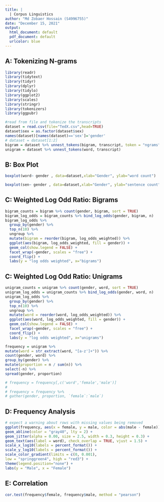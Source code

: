 ```yaml
---
title: |
  | Corpus Linguistics
author: "Md Zobaer Hossain (S4996755)"
date: "December 15, 2021"
output:
  html_document: default
  pdf_document: default
  urlcolor: blue
---
```


## A: Tokenizing N-grams


```r
library(readr)
library(tidytext)
library(tidyr)
library(dplyr)
library(tidylo)
library(ggplot2)
library(scales)
library(stringr)
library(tokenizers)
library(ggpubr)
```

```r
#read from file and tokenize the transcripts
dataset = read.csv(file="TedX.csv",head=TRUE)
dataset$sex = as.factor(dataset$sex)
names(dataset)[names(dataset)=='sex']='gender'
# dataset = dataset[1:2]
bigram = dataset %>% unnest_tokens(bigram, transcript, token = "ngrams", n = 2)
unigram = dataset %>% unnest_tokens(word, transcript)
```


## B: Box Plot
```r
boxplot(word~ gender , data=dataset,xlab="Gender", ylab="word count")

```

```r
boxplot(sen~ gender , data=dataset,xlab="Gender", ylab="sentence count")

```

## C: Weighted Log Odd Ratio: Bigrams
```r


bigram_counts = bigram %>% count(gender, bigram, sort = TRUE)
bigram_log_odds = bigram_counts %>% bind_log_odds(gender, bigram, n) 
bigram_log_odds %>%
  group_by(gender) %>%
  top_n(10) %>%
  ungroup %>%
  mutate(bigram = reorder(bigram, log_odds_weighted)) %>%
  ggplot(aes(bigram, log_odds_weighted, fill = gender)) +
  geom_col(show.legend = FALSE) +
  facet_wrap(~gender, scales = "free") +
  coord_flip() +
  labs(y = "log odds weighted", x="bigrams")
```
## C: Weighted Log Odd Ratio: Unigrams

```r
unigram_counts = unigram %>% count(gender, word, sort = TRUE)
unigram_log_odds = unigram_counts %>% bind_log_odds(gender, word, n) 
unigram_log_odds %>%
  group_by(gender) %>%
  top_n(10) %>%
  ungroup %>%
  mutate(word = reorder(word, log_odds_weighted)) %>%
  ggplot(aes(word, log_odds_weighted, fill = gender)) +
  geom_col(show.legend = FALSE) +
  facet_wrap(~gender, scales = "free") +
  coord_flip() +
  labs(y = "log odds weighted", x="unigrams")


```
```r

frequency = unigram %>%
mutate(word = str_extract(word, "[a-z']+")) %>%
count(gender, word) %>%
group_by(gender) %>%
mutate(proportion = n / sum(n)) %>%
select(-n) %>%
spread(gender, proportion) 

# frequency = frequency[,c('word','female','male')]
# 
# frequency = frequency %>%
# gather(gender, proportion, `female`:`male`)

```



## D: Frequency Analysis
```r

# expect a warning about rows with missing values being removed
ggplot(frequency, aes(x = female, y = male, color = abs(male - female))) +
geom_abline(color = "gray40", lty = 2) +
geom_jitter(alpha = 0.00, size = 2.5, width = 0.3, height = 0.3) +
geom_text(aes(label = word), check_overlap = TRUE, vjust = 1.5) +
scale_x_log10(labels = percent_format()) +
scale_y_log10(labels = percent_format()) +
scale_color_gradient(limits = c(0, 0.001),
low = "springgreen4", high = "red3") +
theme(legend.position="none") +
labs(y = "Male", x = "Female")
```
## E: Correlation
```r
cor.test(frequency$female, frequency$male, method = "pearson")
```

